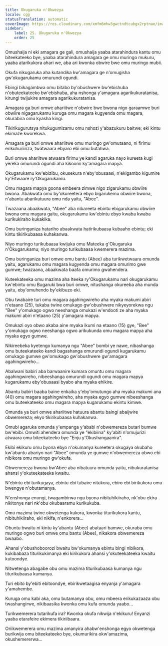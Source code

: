 ```yaml
---
title: Okugaruka n'Okwezya
locale: cgg
statusTranslation: automatic
coverImage: https://res.cloudinary.com/xmfm6mhw3gwctndtcubgx2rptnae/image/upload/v1740468922/small_cover_tratado_de_psicologia_revolucionaria_a4c0dca4e0.webp
sidebar:
    label: 25. Okugaruka n'Okwezya
    order: 25
---
```

Omushaija ni eki amagara ge gali, omushaija yaaba atarahindura kantu omu biteekateeko bye, yaaba atarahindura amagara ge omu muringo mukuru, yaaba atarikukora ahari we, aba ari kwonka obwire bwe omu muringo mubii.

Okufa nikugaruka aha kutandika kw'amagara ge n'omugisha gw'okugarukamu omurundi ogundi.

Ebingi bikagambwa omu bitabo by'obushwere bw'ebishuba n'obuteekateeko bw'ebishuba, aha nshonga y'amagara agarikukuratanisa, kirungi twijukire amagara agarikukuratanisa.

Amagara ga buri omwe ahariitwe n'obwire bwe bwona nigo garaamwe buri obwiire nigagarukamu kuruga omu magara kugyenda omu magara, okurabira omu kyasha kingi.

Tikirikugurutsya nitukugumizamu omu nshozi y'abazukuru baitwe; eki kintu ekimaze kworekwa.

Amagara ga buri omwe ahariitwe omu muringo gw'omutaano, ni firimu erikuhuriiriza, twatwaara ebyaro ebi omu butahwa.

Buri omwe ahariitwe atwaara firimu ye kandi agaruka nayo kureeta kugi yereka omurundi ogundi aha kikoomi ky'amagara mapya.

Okugarukamu kw'ebizibu, okusekura n'eby'obusaasi, n'ekigambo kigumire ky'Eitwaare ry'Okugarukamu.

Omu magara mapya goona embeera zimwe nigo zigarukamu obwiire bwona. Abakwata omu by'okureetera ebyo bigarukemu obwiire bwona, n'abantu abarikutuura omu nda yaitu, "Abee".

Twazaana abaakwata, "Abee" aba nibareeta ebintu ebigarukamu obwiire bwona omu magara gaitu, okugarukamu kw'ebintu ebyo kwaba kwaba kurikukiraho kukakika.

Omu buringaniza hatariho abaakwata hatirikubaasa kubaaho ebintu; eki kintu tikirikubaasa kuhakanwa.

Niyo muringo turikubaasa kwijuka omu Mateeka g'Okugaruka n'Okugarukamu; niyo muringo turikubaasa kwemerera mazima.

Omu buringaniza buri omwe omu bantu (Abee) aba turikwetwaara omunda yaitu, agarukamu omu magara kugyenda omu magara omurimo gwe gumwe; twazaana, abaakwata baafa omurimo gwahendera.

Kuteekateeka omu mazima aha Iteeka ry'Okugarukamu nari okugarukamu kw'ebintu omu Bugaruki bwa buri omwe, nitushanga okureeba aha munda yaitu, eby'omuhendo by'ekibuzo eki.

Obu twabaire turi omu magara agahingwireho aha myaka makumi abiri n'etaano (25), tukaba twine omukago gw'obushwere nikyeyorekwa ngu "Bee" y'omukago ogwo neeshanga omukazi w'endooti ze aha myaka makumi abiri n'etaano (25) y'amagara mapya.

Omukazi oyo obwo akaba aine myaka ikumi na etaano (15) gye, "Bee" y'omukago ogwo neeshanga ogwo arikukunda omu magara mapya aha myaka egyo gumwe.

Nikireebeka kyetengo kumanya ngu "Abee" bombi ye nawe, nibashanga omu buteekateeko kandi bagashanga omurundi ogundi kugarukamu omukago gumwe gw'omukago gw'obushwere gw'amagara agahingwireho...

Abalwani babiri aba barwaanire kumara omuntu omu magara agahingwireho, nibeeshanga omurundi ogundi omu magara mapya kugarukamu eby'obusaasi byabo aha myaka ehikire.

Abantu babiri baaba baine enkaika y'eby'omutungo aha myaka makumi ana (40) omu magara agahingwireho, aha myaka egyo gumwe nibeeshanga omu buteekateeko omu magara mapya kugarukamu ekintu kimwe.

Omunda ya buri omwe ahariitwe hatuura abantu baingi abaijwire obwemereza; ekyo tikirikubaasa kuhakanwa.

Omubi agaruka omunda y'empanga y'ababi n'obwemereza butari bumwe bw'ebibi. Omwiti ahendera omunda ye "ekibiina" ky'abiti n'omujurizi atwaara omu biteekateeko bye "Enju y'Okushangaanira".

Ekibi ekikuru omu byona ebyo n'okumanya kureetera okugaya okubaho kw'abantu abariyo nari "Abee" omunda ye gumwe n'obwemereza obwo ebi nibikora omu muringo gw'okufa.

Obwemereza bwona bw'Abee aba nibatuura omunda yaitu, nibukuratanisa ahansi y'okuteekateeka kwaitu.

N'ebintu ebi turikugaya, ebintu ebi tubaire nitukora, ebiro ebi birikukora omu bwengye n'obutamanya.

N'enshonga enungi, twagambirwa ngu byona nibituhikiiraho, nk'obu ekira nikitonye nari nk'obu okubaaramu kurikukuba.

Omu mazima twine okwetenga kukora, kwonka titurikukora kantu, nibituhikiiraho, eki nikifa, n'enkorera...

Obuntu bwaitu ni kintu ky'abantu (Abee) abataari bamwe, okuraba omu muringo ogwo buri omwe omu bantu (Abee), nikakora obwemereza bwaabo.

Ahansi y'obushoboorozi bwaitu bw'okumanya ebintu bingi nibikora, kukibabaza titurikukimanya eki kirikukora ahansi y'okuteekateeka kwaitu kutoondye.

Nitwetenga abagabe obu omu mazima titurikubaasa kumanya ngu titurikubaasa kumanya.

Turi ebito by'ebiti ebitoondye, ebirikwetaagisa enyanja y'amagara y'amahembe.

Kuruga omu kabi aka, omu butamanya obu, omu mbeera erikukazaaza obu twashangirwe, nikibaasika kwonka omu kufa omunda yaabo...

Turikwemerera tutarikufa ira? Kwonka okufa nikwija n'ekikuru! Enyanzi yaaba etarafeire ekimera tikiriibaara.

Oriikwemerera omu mazima amanyira ahabw'enshonga egyo okwetenga burikwija omu biteekateeko bye, okumurikira okw'amazima, okushemererwa...


